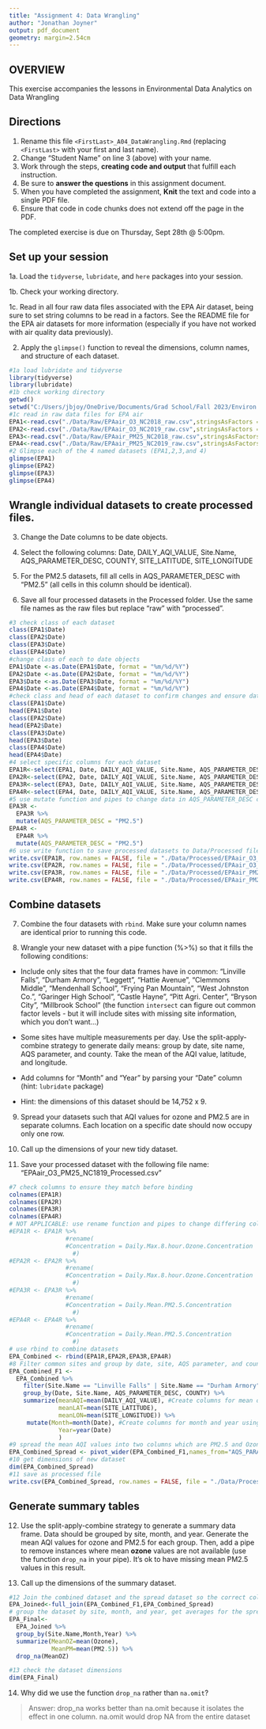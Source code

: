 ```yaml
---
title: "Assignment 4: Data Wrangling"
author: "Jonathan Joyner"
output: pdf_document
geometry: margin=2.54cm
---
```


## OVERVIEW

This exercise accompanies the lessons in Environmental Data Analytics on Data Wrangling 

## Directions

1. Rename this file `<FirstLast>_A04_DataWrangling.Rmd` (replacing `<FirstLast>` with your first and last name).
2. Change "Student Name" on line 3 (above) with your name.
3. Work through the steps, **creating code and output** that fulfill each instruction.
4. Be sure to **answer the questions** in this assignment document.
5. When you have completed the assignment, **Knit** the text and code into a single PDF file.
6. Ensure that code in code chunks does not extend off the page in the PDF.

The completed exercise is due on Thursday, Sept 28th @ 5:00pm.

## Set up your session 

1a. Load the `tidyverse`,  `lubridate`, and `here` packages into your session.

1b. Check your working directory.

1c. Read in all four raw data files associated with the EPA Air dataset, being sure to set string columns to be read in a factors. See the README file for the EPA air datasets for more information (especially if you have not worked with air quality data previously). 

2. Apply the `glimpse()` function to reveal the dimensions, column names, and structure of each dataset. 

```r
#1a load lubridate and tidyverse
library(tidyverse)
library(lubridate)
#1b check working directory
getwd()
setwd("C:/Users/jbjoy/OneDrive/Documents/Grad School/Fall 2023/Environ 872/EDE_Fall2023")
#1c read in raw data files for EPA air
EPA1<-read.csv("./Data/Raw/EPAair_O3_NC2018_raw.csv",stringsAsFactors = TRUE)
EPA2<-read.csv("./Data/Raw/EPAair_O3_NC2019_raw.csv",stringsAsFactors = TRUE)
EPA3<-read.csv("./Data/Raw/EPAair_PM25_NC2018_raw.csv",stringsAsFactors = TRUE)
EPA4<-read.csv("./Data/Raw/EPAair_PM25_NC2019_raw.csv",stringsAsFactors = TRUE)
#2 Glimpse each of the 4 named datasets (EPA1,2,3,and 4)
glimpse(EPA1)
glimpse(EPA2)
glimpse(EPA3)
glimpse(EPA4)
```


## Wrangle individual datasets to create processed files.

3. Change the Date columns to be date objects.

4. Select the following columns: Date, DAILY_AQI_VALUE, Site.Name, AQS_PARAMETER_DESC, COUNTY, SITE_LATITUDE, SITE_LONGITUDE

5. For the PM2.5 datasets, fill all cells in AQS_PARAMETER_DESC with "PM2.5" (all cells in this column should be identical).

6. Save all four processed datasets in the Processed folder. Use the same file names as the raw files but replace "raw" with "processed".

```r
#3 check class of each dataset
class(EPA1$Date)
class(EPA2$Date)
class(EPA3$Date)
class(EPA4$Date)
#change class of each to date objects
EPA1$Date <-as.Date(EPA1$Date, format = "%m/%d/%Y")
EPA2$Date <-as.Date(EPA2$Date, format = "%m/%d/%Y")
EPA3$Date <-as.Date(EPA3$Date, format = "%m/%d/%Y")
EPA4$Date <-as.Date(EPA4$Date, format = "%m/%d/%Y")
#check class and head of each dataset to confirm changes and ensure dates are displayed correctly
class(EPA1$Date)
head(EPA1$Date)
class(EPA2$Date)
head(EPA2$Date)
class(EPA3$Date)
head(EPA3$Date)
class(EPA4$Date)
head(EPA4$Date)
#4 select specific columns for each dataset
EPA1R<-select(EPA1, Date, DAILY_AQI_VALUE, Site.Name, AQS_PARAMETER_DESC, COUNTY, SITE_LATITUDE, SITE_LONGITUDE)
EPA2R<-select(EPA2, Date, DAILY_AQI_VALUE, Site.Name, AQS_PARAMETER_DESC, COUNTY, SITE_LATITUDE, SITE_LONGITUDE)
EPA3R<-select(EPA3, Date, DAILY_AQI_VALUE, Site.Name, AQS_PARAMETER_DESC, COUNTY, SITE_LATITUDE, SITE_LONGITUDE)
EPA4R<-select(EPA4, Date, DAILY_AQI_VALUE, Site.Name, AQS_PARAMETER_DESC, COUNTY, SITE_LATITUDE, SITE_LONGITUDE)
#5 use mutate function and pipes to change data in AQS_PARAMETER_DESC columns to PM2.5
EPA3R <-
  EPA3R %>%
  mutate(AQS_PARAMETER_DESC = "PM2.5")
EPA4R <-
  EPA4R %>%
  mutate(AQS_PARAMETER_DESC = "PM2.5")
#6 use write function to save processed datasets to Data/Processed file
write.csv(EPA1R, row.names = FALSE, file = "./Data/Processed/EPAair_O3_NC2018_processed.csv")
write.csv(EPA2R, row.names = FALSE, file = "./Data/Processed/EPAair_O3_NC2019_processed.csv")
write.csv(EPA3R, row.names = FALSE, file = "./Data/Processed/EPAair_PM25_NC2018_processed.csv")
write.csv(EPA4R, row.names = FALSE, file = "./Data/Processed/EPAair_PM25_NC2019_processed.csv")
```


## Combine datasets

7. Combine the four datasets with `rbind`. Make sure your column names are identical prior to running this code.

8. Wrangle your new dataset with a pipe function (%>%) so that it fills the following conditions: 

  * Include only sites that the four data frames have in common: "Linville Falls", "Durham Armory", "Leggett", "Hattie Avenue", "Clemmons Middle", "Mendenhall School", "Frying Pan Mountain", "West Johnston Co.", "Garinger High School", "Castle Hayne", "Pitt Agri. Center", "Bryson City", "Millbrook School" (the function `intersect` can figure out common factor levels - but it will include sites with missing site information, which you don't want...) 

  * Some sites have multiple measurements per day. Use the split-apply-combine strategy to generate daily means: group by date, site name, AQS parameter, and county. Take the mean of the AQI value, latitude, and longitude.
  
  * Add columns for "Month" and "Year" by parsing your "Date" column (hint: `lubridate` package)
  
  * Hint: the dimensions of this dataset should be 14,752 x 9.

9. Spread your datasets such that AQI values for ozone and PM2.5 are in separate columns. Each location on a specific date should now occupy only one row.

10. Call up the dimensions of your new tidy dataset.

11. Save your processed dataset with the following file name: "EPAair_O3_PM25_NC1819_Processed.csv"

```r
#7 check columns to ensure they match before binding
colnames(EPA1R)
colnames(EPA2R)
colnames(EPA3R)
colnames(EPA4R)
# NOT APPLICABLE: use rename function and pipes to change differing column title to a matching title
#EPA1R <- EPA1R %>% 
                #rename(
                #Concentration = Daily.Max.8.hour.Ozone.Concentration
                  #)
#EPA2R <- EPA2R %>% 
                #rename(
                #Concentration = Daily.Max.8.hour.Ozone.Concentration
                  #)
#EPA3R <- EPA3R %>% 
                #rename(
                #Concentration = Daily.Mean.PM2.5.Concentration
                  #)
#EPA4R <- EPA4R %>% 
                #rename(
                #Concentration = Daily.Mean.PM2.5.Concentration
                  #)
# use rbind to combine datasets
EPA_Combined <- rbind(EPA1R,EPA2R,EPA3R,EPA4R)
#8 Filter common sites and group by date, site, AQS parameter, and county.
EPA_Combined_F1 <-
  EPA_Combined %>%
    filter(Site.Name == "Linville Falls" | Site.Name == "Durham Armory" | Site.Name == "Leggett"  | Site.Name == "Hattie Avenue" | Site.Name == "Clemmons Middle" | Site.Name == "Mendenhall School" | Site.Name == "Frying Pan Mountain" | Site.Name == "West Johnston Co." | Site.Name == "Garinger High School" | Site.Name == "Castle Hayne" | Site.Name == "Pitt Agri. Center" | Site.Name == "Bryson City" | Site.Name == "Millbrook School") %>%
    group_by(Date, Site.Name, AQS_PARAMETER_DESC, COUNTY) %>%
    summarize(meanAQI=mean(DAILY_AQI_VALUE), #Create columns for mean of AQI, latitude and longitude
              meanLAT=mean(SITE_LATITUDE),
              meanLON=mean(SITE_LONGITUDE)) %>%
     mutate(Month=month(Date), #Create columns for month and year using lubridate
              Year=year(Date)
              )
#9 spread the mean AQI values into two columns which are PM2.5 and Ozone
EPA_Combined_Spread <- pivot_wider(EPA_Combined_F1,names_from="AQS_PARAMETER_DESC",values_from="meanAQI")
#10 get dimensions of new dataset
dim(EPA_Combined_Spread)
#11 save as processed file
write.csv(EPA_Combined_Spread, row.names = FALSE, file = "./Data/Processed/EPAair_O3_PM25_NC1819_Processed.csv")
```


## Generate summary tables

12. Use the split-apply-combine strategy to generate a summary data frame. Data should be grouped by site, month, and year. Generate the mean AQI values for ozone and PM2.5 for each group. Then, add a pipe to remove instances where mean **ozone** values are not available (use the function `drop_na` in your pipe). It's ok to have missing mean PM2.5 values in this result. 

13. Call up the dimensions of the summary dataset.

```r

#12 Join the combined dataset and the spread dataset so the correct columns are available
EPA_Joined<-full_join(EPA_Combined_F1,EPA_Combined_Spread)
# group the dataset by site, month, and year, get averages for the spread column values, and drop any NA values present
EPA_Final<-
  EPA_Joined %>%
  group_by(Site.Name,Month,Year) %>%
  summarize(MeanOZ=mean(Ozone),
            MeanPM=mean(PM2.5)) %>%
  drop_na(MeanOZ)

#13 check the dataset dimensions
dim(EPA_Final)

```

14. Why did we use the function `drop_na` rather than `na.omit`?

> Answer: drop_na works better than na.omit because it isolates the effect in one column. na.omit would drop NA from the entire dataset
